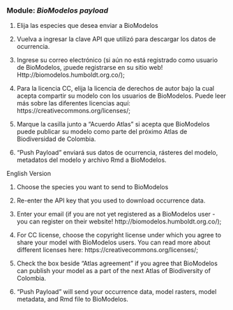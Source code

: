### **Module:** ***BioModelos payload*** 

1. Elija las especies que desea enviar a BioModelos

2. Vuelva a ingresar la clave API que utilizó para descargar los datos de ocurrencia.

3. Ingrese su correo electrónico (si aún no está registrado como usuario de BioModelos, ¡puede registrarse en su sitio web! Http://biomodelos.humboldt.org.co/);

4. Para la licencia CC, elija la licencia de derechos de autor bajo la cual acepta compartir su modelo con los usuarios de BioModelos. Puede leer más sobre las diferentes licencias aquí: https://creativecommons.org/licenses/;

5. Marque la casilla junto a “Acuerdo Atlas” si acepta que BioModelos puede publicar su modelo como parte del próximo Atlas de Biodiversidad de Colombia.

6. “Push Payload” enviará sus datos de ocurrencia, rásteres del modelo, metadatos del modelo y archivo Rmd a BioModelos.

English Version

1. Choose the species you want to send to BioModelos

2. Re-enter the API key that you used to download occurrence data. 

3. Enter your email  (if you are not yet registered as a BioModelos user - you can register on their website! http://biomodelos.humboldt.org.co/); 

4. For CC license, choose the copyright license under which you agree to share your model with BioModelos users. You can read more about different licenses here: https://creativecommons.org/licenses/;

5. Check the box beside “Atlas agreement” if you agree that BioModelos can publish your model as a part of the next Atlas of Biodiversity of Colombia. 

6. “Push Payload”  will send your occurrence data, model rasters, model metadata, and Rmd file to BioModelos.
